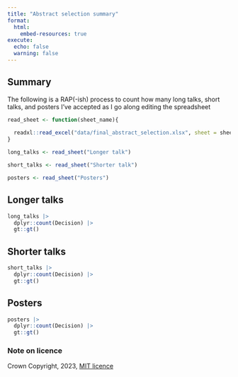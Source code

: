 ```yaml
---
title: "Abstract selection summary"
format:
  html:
    embed-resources: true
execute:
  echo: false
  warning: false
---
```


## Summary

The following is a RAP(-ish) process to count how many long talks, short talks, and posters I've accepted as I go along editing the spreadsheet

```r

read_sheet <- function(sheet_name){
  
  readxl::read_excel("data/final_abstract_selection.xlsx", sheet = sheet_name)
}

long_talks <- read_sheet("Longer talk")

short_talks <- read_sheet("Shorter talk")

posters <- read_sheet("Posters")

```
## Longer talks

```r

long_talks |> 
  dplyr::count(Decision) |> 
  gt::gt()

```

## Shorter talks

```r

short_talks |> 
  dplyr::count(Decision) |> 
  gt::gt()

```

## Posters

```r

posters |> 
  dplyr::count(Decision) |> 
  gt::gt()

```






### Note on licence

Crown Copyright, 2023, [MIT licence](https://opensource.org/license/mit/)

